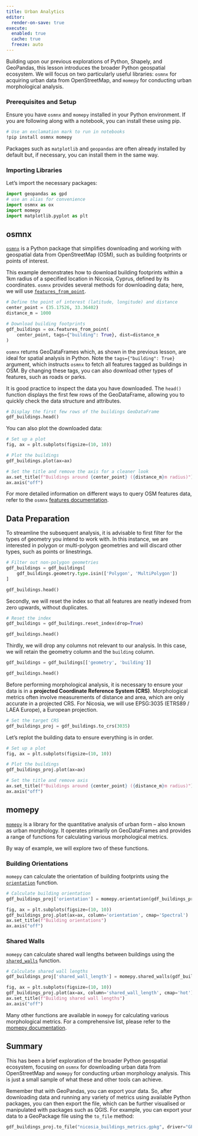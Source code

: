 ```yaml
---
title: Urban Analytics
editor:
  render-on-save: true
execute:
  enabled: true
  cache: true
  freeze: auto
---
```


Building upon our previous explorations of Python, Shapely, and GeoPandas, this lesson introduces the broader Python geospatial ecosystem. We will focus on two particularly useful libraries: `osmnx` for acquiring urban data from OpenStreetMap, and `momepy` for conducting urban morphological analysis.

### Prerequisites and Setup

Ensure you have `osmnx` and `momepy` installed in your Python environment. If you are following along with a notebook, you can install these using pip.

```bash
# Use an exclamation mark to run in notebooks
!pip install osmnx momepy
```

Packages such as `matplotlib` and `geopandas` are often already installed by default but, if necessary, you can install them in the same way.

### Importing Libraries

Let's import the necessary packages:

```python
import geopandas as gpd
# use an alias for convenience
import osmnx as ox
import momepy
import matplotlib.pyplot as plt
```

## osmnx

[`osmnx`](https://osmnx.readthedocs.io/) is a Python package that simplifies downloading and working with geospatial data from OpenStreetMap (OSM), such as building footprints or points of interest.

This example demonstrates how to download building footprints within a 1km radius of a specified location in Nicosia, Cyprus, defined by its coordinates. `osmnx` provides several methods for downloading data; here, we will use [`features_from_point`](https://osmnx.readthedocs.io/en/stable/user-reference.html#osmnx.features.features_from_point).

```python
# Define the point of interest (latitude, longitude) and distance
center_point = (35.17526, 33.36402)
distance_m = 1000

# Download building footprints
gdf_buildings = ox.features_from_point(
    center_point, tags={"building": True}, dist=distance_m
)
```

`osmnx` returns GeoDataFrames which, as shown in the previous lesson, are ideal for spatial analysis in Python. Note the `tags={"building": True}` argument, which instructs `osmnx` to fetch all features tagged as buildings in OSM. By changing these tags, you can also download other types of features, such as roads or parks.

It is good practice to inspect the data you have downloaded. The `head()` function displays the first few rows of the GeoDataFrame, allowing you to quickly check the data structure and attributes.

```python
# Display the first few rows of the buildings GeoDataFrame
gdf_buildings.head()
```

You can also plot the downloaded data:

```python
# Set up a plot
fig, ax = plt.subplots(figsize=(10, 10))

# Plot the buildings
gdf_buildings.plot(ax=ax)

# Set the title and remove the axis for a cleaner look
ax.set_title(f"Buildings around {center_point} ({distance_m}m radius)")
ax.axis("off")
```

For more detailed information on different ways to query OSM features data, refer to the `osmnx` [features documentation](https://osmnx.readthedocs.io/en/stable/user-reference.html#module-osmnx.features).

## Data Preparation

To streamline the subsequent analysis, it is advisable to first filter for the types of geometry you intend to work with. In this instance, we are interested in polygon or multi-polygon geometries and will discard other types, such as points or linestrings.

```python
# Filter out non-polygon geometries
gdf_buildings = gdf_buildings[
    gdf_buildings.geometry.type.isin(['Polygon', 'MultiPolygon'])
]

gdf_buildings.head()
```

Secondly, we will reset the index so that all features are neatly indexed from zero upwards, without duplicates.

```python
# Reset the index
gdf_buildings = gdf_buildings.reset_index(drop=True)

gdf_buildings.head()
```

Thirdly, we will drop any columns not relevant to our analysis. In this case, we will retain the geometry column and the `building` column.

```python
gdf_buildings = gdf_buildings[['geometry', 'building']]

gdf_buildings.head()
```

Before performing morphological analysis, it is necessary to ensure your data is in a **projected Coordinate Reference System (CRS)**. Morphological metrics often involve measurements of distance and area, which are only accurate in a projected CRS. For Nicosia, we will use EPSG:3035 (ETRS89 / LAEA Europe), a European projection.

```python
# Set the target CRS
gdf_buildings_proj = gdf_buildings.to_crs(3035)
```

Let's replot the building data to ensure everything is in order.

```python
# Set up a plot
fig, ax = plt.subplots(figsize=(10, 10))

# Plot the buildings
gdf_buildings_proj.plot(ax=ax)

# Set the title and remove axis
ax.set_title(f"Buildings around {center_point} ({distance_m}m radius)")
ax.axis("off")
```

## momepy

[`momepy`](https://momepy.readthedocs.io/) is a library for the quantitative analysis of urban form – also known as urban morphology. It operates primarily on GeoDataFrames and provides a range of functions for calculating various morphological metrics.

By way of example, we will explore two of these functions.

### Building Orientations

`momepy` can calculate the orientation of building footprints using the [`orientation`](https://docs.momepy.org/en/stable/api/momepy.orientation.html) function.

```python
# Calculate building orientation
gdf_buildings_proj['orientation'] = momepy.orientation(gdf_buildings_proj)

fig, ax = plt.subplots(figsize=(10, 10))
gdf_buildings_proj.plot(ax=ax, column='orientation', cmap='Spectral')
ax.set_title(f"Building orientations")
ax.axis("off")
```

### Shared Walls

`momepy` can calculate shared wall lengths between buildings using the [`shared_walls`](https://docs.momepy.org/en/stable/api/momepy.shared_walls.html) function.

```python
# Calculate shared wall lengths
gdf_buildings_proj['shared_wall_length'] = momepy.shared_walls(gdf_buildings_proj)

fig, ax = plt.subplots(figsize=(10, 10))
gdf_buildings_proj.plot(ax=ax, column='shared_wall_length', cmap='hot')
ax.set_title(f"Building shared wall lengths")
ax.axis("off")
```

Many other functions are available in `momepy` for calculating various morphological metrics. For a comprehensive list, please refer to the [momepy documentation](https://docs.momepy.org/en/stable/api.html).

## Summary

This has been a brief exploration of the broader Python geospatial ecosystem, focusing on `osmnx` for downloading urban data from OpenStreetMap and `momepy` for conducting urban morphology analysis. This is just a small sample of what these and other tools can achieve.

Remember that with GeoPandas, you can export your data. So, after downloading data and running any variety of metrics using available Python packages, you can then export the file, which can be further visualised or manipulated with packages such as QGIS. For example, you can export your data to a GeoPackage file using the `to_file` method:

```python
gdf_buildings_proj.to_file("nicosia_buildings_metrics.gpkg", driver="GPKG")
```
